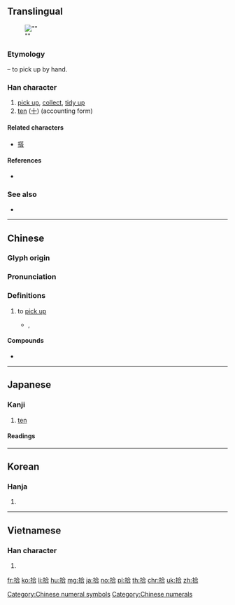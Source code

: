 {{also|十}}
==Translingual==
[[File:Empire of Japan 50 sen banknote with Yasukuni Shrine.jpg|thumb|"{{lang|ja|𠄡'''拾'''錢}}"]]

===Etymology===
{{Han compound|手|alt1=扌|t1=hand|合|ls=psc|c1=s|c2=p}} – to pick up by hand.

===Han character===
{{Han char|rn=64|rad=手|as=06|sn=9|four=58061|canj=QOMR|ids=⿰扌合}}

# [[pick up]], [[collect]], [[tidy up]]
# [[ten]] ([[十]]) (accounting form)

====Related characters====
* [[搭]]

====References====
* {{Han ref|kx=0428.240|dkj=12014|dj=0777.180|hdz=31872.010|uh=62FE|ud=25342|bh=AC42|bd=44098}}

===See also===
* {{l|mul|捨}}

[[Category:Chinese numeral symbols]]
[[Category:Chinese numerals]]

----

==Chinese==
{{zh-forms}}

===Glyph origin===
{{Han etym}}

===Pronunciation===
{{zh-pron
|m=shí
|c=sap6,sip3
|h=pfs=
|md=
|mn=
|w=
|mc=y
|oc=y
|cat=
}}

===Definitions===
{{zh-hanzi}}

# to [[pick up]]
#* {{l|zh|w:Samuel Hui|許冠傑}}, {{lang|zh|紙船}}
#*: {{zh-x|拾起 張 紙 摺{zip3} 隻 小船|I '''take up''' a sheet of paper and fold a little boat|C-LIT}}

====Compounds====
* {{zh-l|收拾}}

----

==Japanese==

===Kanji===
{{ja-kanji|grade=3|rs=手06}}

# [[ten]]

====Readings====
{{ja-readings
|goon=[[じゅう]] (jū)
|kanon=[[しゅう]] (shū)
|kun=[[ひろう]] ([[拾う]], hirou)
}}

----

==Korean==

===Hanja===
{{ko-hanja|hangeul=[[습]], [[십]]|eumhun=|rv=seup, sip|mr=sŭp, sip|y=sup, sip}}

# {{defn|lang=ko|sort=手06}}

----

==Vietnamese==

===Han character===
{{vi-hantu|[[thập]], [[thộp]], [[thụp]], [[đập]]|rs=手06}}

# {{defn|lang=vi|sort=手06}}

[[fr:拾]]
[[ko:拾]]
[[li:拾]]
[[hu:拾]]
[[mg:拾]]
[[ja:拾]]
[[no:拾]]
[[pl:拾]]
[[th:拾]]
[[chr:拾]]
[[uk:拾]]
[[zh:拾]]